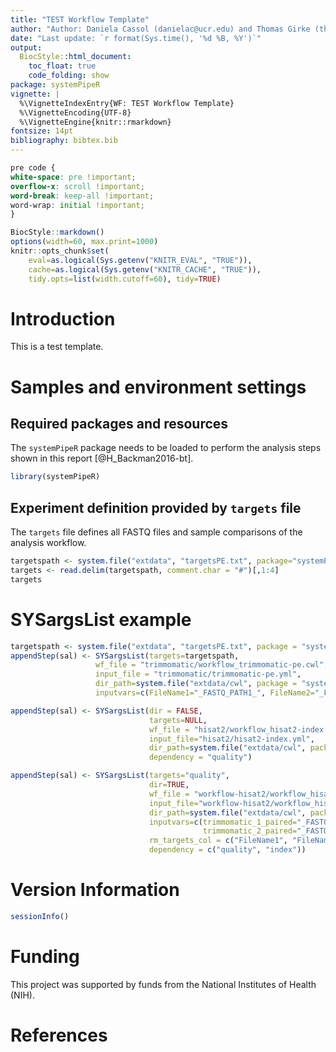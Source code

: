 ```yaml
---
title: "TEST Workflow Template" 
author: "Author: Daniela Cassol (danielac@ucr.edu) and Thomas Girke (thomas.girke@ucr.edu)"
date: "Last update: `r format(Sys.time(), '%d %B, %Y')`" 
output:
  BiocStyle::html_document:
    toc_float: true
    code_folding: show
package: systemPipeR
vignette: |
  %\VignetteIndexEntry{WF: TEST Workflow Template}
  %\VignetteEncoding{UTF-8}
  %\VignetteEngine{knitr::rmarkdown}
fontsize: 14pt
bibliography: bibtex.bib
---
```


```css
pre code {
white-space: pre !important;
overflow-x: scroll !important;
word-break: keep-all !important;
word-wrap: initial !important;
}
```

```r
BiocStyle::markdown()
options(width=60, max.print=1000)
knitr::opts_chunk$set(
    eval=as.logical(Sys.getenv("KNITR_EVAL", "TRUE")),
    cache=as.logical(Sys.getenv("KNITR_CACHE", "TRUE")), 
    tidy.opts=list(width.cutoff=60), tidy=TRUE)
```

# Introduction

This is a test template.

# Samples and environment settings

## Required packages and resources

The `systemPipeR` package needs to be loaded to perform the analysis steps shown in
this report [@H_Backman2016-bt].

```r
library(systemPipeR)
```

## Experiment definition provided by `targets` file

The `targets` file defines all FASTQ files and sample
comparisons of the analysis workflow.

```r
targetspath <- system.file("extdata", "targetsPE.txt", package="systemPipeR")
targets <- read.delim(targetspath, comment.char = "#")[,1:4]
targets
```

# SYSargsList example

```r
targetspath <- system.file("extdata", "targetsPE.txt", package = "systemPipeR")
appendStep(sal) <- SYSargsList(targets=targetspath, 
                   wf_file = "trimmomatic/workflow_trimmomatic-pe.cwl", 
                   input_file = "trimmomatic/trimmomatic-pe.yml",
                   dir_path=system.file("extdata/cwl", package = "systemPipeR"),
                   inputvars=c(FileName1="_FASTQ_PATH1_", FileName2="_FASTQ_PATH2_", SampleName="_SampleName_"), )
```

```r
appendStep(sal) <- SYSargsList(dir = FALSE,
                               targets=NULL, 
                               wf_file = "hisat2/workflow_hisat2-index.cwl",
                               input_file="hisat2/hisat2-index.yml",
                               dir_path=system.file("extdata/cwl", package = "systemPipeR"), 
                               dependency = "quality")
```

```r
appendStep(sal) <- SYSargsList(targets="quality",
                               dir=TRUE, 
                               wf_file = "workflow-hisat2/workflow_hisat2-pe.cwl",
                               input_file="workflow-hisat2/workflow_hisat2-pe.yml",
                               dir_path=system.file("extdata/cwl", package = "systemPipeR"),
                               inputvars=c(trimmomatic_1_paired="_FASTQ_PATH1_",
                                           trimmomatic_2_paired="_FASTQ_PATH2_", SampleName="_SampleName_"),
                               rm_targets_col = c("FileName1", "FileName2"),
                               dependency = c("quality", "index"))
```

# Version Information

```r
sessionInfo()
```

# Funding

This project was supported by funds from the National Institutes of Health (NIH).

# References
